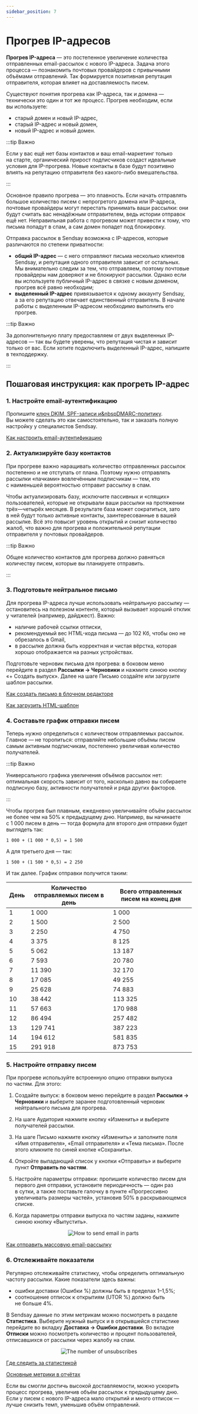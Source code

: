 ```yaml
---
sidebar_position: 7
---
```



# Прогрев IP-адресов

**Прогрев IP-адреса** — это постепенное увеличение количества отправленных email-рассылок с нового IP-адреса. Задача этого процесса — познакомить почтовых провайдеров с привычными объёмами отправлений. Так формируется позитивная репутация отправителя, которая влияет на доставляемость писем.

Существуют понятия прогрева как IP-адреса, так и домена — технически это один и тот же процесс. Прогрев необходим, если вы используете:

- старый домен и новый IP-адрес,
- старый IP-адрес и новый домен,
- новый IP-адрес и новый домен.

:::tip Важно

Если у вас ещё нет базы контактов и ваш email-маркетинг только на старте, органический прирост подписчиков создаст идеальные условия для IP-прогрева. Новые контакты в базе будут позитивно влиять на репутацию отправителя без какого-либо вмешательства.

:::

Основное правило прогрева — это плавность. Если начать отправлять большое количество писем с непрогретого домена или IP-адреса, почтовые провайдеры могут перестать принимать ваши рассылки: они будут считать вас ненадёжным отправителем, ведь истории отправок ещё нет. Неправильная работа с прогревом может привести к тому, что письма попадут в спам, а сам домен попадет под блокировку.

Отправка рассылок в Sendsay возможна с IP-адресов, которые различаются по степени приватности:

- **общий IP-адрес** — с него отправляют письма несколько клиентов Sendsay, и репутация одного отправителя зависит от остальных. Мы внимательно следим за тем, что отправляем, поэтому почтовые провайдеры нам доверяют и не блокируют рассылки. Однако если вы используете публичный IP-адрес в связке с новым доменом, прогрев всё равно необходим;
- **выделенный IP-адрес** привязывается к одному аккаунту Sendsay, а за его репутацию отвечает единственный отправитель. В начале работы с выделенным IP-адресом необходимо выполнить его прогрев.

:::tip Важно

За дополнительную плату предоставляем от двух выделенных IP-адресов — так вы будете уверены, что репутация чистая и зависит только от вас. Если хотите подключить выделенный IP-адрес, напишите в техподдержку.

:::

## Пошаговая инструкция: как прогреть IP-адрес

### 1. Настройте email-аутентификацию

Пропишите [ключ DKIM, SPF-записи и\&nbspDMARC-политику](https://docs.sendsay.ru/email-campaigns/settings/email-authentication/). Вы можете сделать это как самостоятельно, так и заказать полную настройку у специалистов Sendsay.

[Как настроить email-аутентификацию](https://docs.sendsay.ru/email-campaigns/settings/how-to-connect-domain/#способы-настройки-email-аутентификации)

### 2. Актуализируйте базу контактов

При прогреве важно наращивать количество отправленных рассылок постепенно и не отступать от плана. Поэтому нужно отправлять рассылки «пачками» вовлечённым подписчикам — тем, кто с наименьшей вероятностью отправит рассылку в спам.

Чтобы актуализировать базу, исключите пассивных и «спящих» пользователей, которые не открывали ваши рассылки на протяжении трёх—четырёх месяцев. В результате база может сократиться, зато в ней будут только активные контакты, заинтересованные в вашей рассылке. Всё это повысит уровень открытий и снизит количество жалоб, что важно для прогрева и положительной репутации отправителя у почтовых провайдеров.

:::tip Важно

Общее количество контактов для прогрева должно равняться количеству писем, которые вы планируете отправить.

:::

### 3. Подготовьте нейтральное письмо

Для прогрева IP-адреса лучше использовать нейтральную рассылку — остановитесь на полезном контенте, который вызывает хороший отклик у читателей (например, дайджест). Важно:

- наличие рабочей ссылки отписки,
- рекомендуемый вес HTML-кода письма — до 102 Кб, чтобы оно не обрезалось в Gmail,
- в рассылке должна быть корректная и чистая вёрстка, которая хорошо отображается на разных устройствах.

Подготовьте черновик письма для прогрева: в боковом меню перейдите в раздел **Рассылки → Черновики** и нажмите синюю кнопку «+ Создать выпуск». Далее на шаге Письмо создайте или загрузите шаблон рассылки.

[Как создать письмо в блочном редакторе](https://docs.sendsay.ru/email-campaigns/create-your-campaign/drag-and-drop-editor)

[Как загрузить HTML-шаблон](https://docs.sendsay.ru/email-campaigns/create-your-campaign/how-to-upload-html-template)

### 4. Составьте график отправки писем

Теперь нужно определиться с количеством отправляемых рассылок. Главное — не торопиться: отправляйте небольшие объёмы писем самым активным подписчикам, постепенно увеличивая количество получателей.

:::tip Важно

Универсального графика увеличения объёмов рассылок нет: оптимальная скорость зависит от того, насколько давно вы собираете подписную базу, активности получателей и ряда других факторов.

:::

Чтобы прогрев был плавным, ежедневно увеличивайте объём рассылок не более чем на 50% к предыдущему дню. Например, вы начинаете с 1 000 писем в день — тогда формула для второго дня отправки будет выглядеть так:

```
1 000 + (1 000 * 0,5) = 1 500
```

А для третьего дня — так:

```
1 500 + (1 500 * 0,5) = 2 250
```

И так далее. График отправки получится таким:

| День | Количество отправляемых писем в день | Всего отправленных писем на конец дня |
| ---- | ------------------------------------ | ------------------------------------- |
| 1    | 1 000                                | 1 000                                 |
| 2    | 1 500                                | 2 500                                 |
| 3    | 2 250                                | 4 750                                 |
| 4    | 3 375                                | 8 125                                 |
| 5    | 5 062                                | 13 187                                |
| 6    | 7 593                                | 20 780                                |
| 7    | 11 390                               | 32 170                                |
| 8    | 17 085                               | 49 255                                |
| 9    | 25 628                               | 74 883                                |
| 10   | 38 442                               | 113 325                               |
| 11   | 57 663                               | 170 988                               |
| 12   | 86 494                               | 257 482                               |
| 13   | 129 741                              | 387 223                               |
| 14   | 194 612                              | 581 835                               |
| 15   | 291 918                              | 873 753                               |

### 5. Настройте отправку писем

При прогреве используйте встроенную опцию отправки выпуска по частям. Для этого:

1. Создайте выпуск: в боковом меню перейдите в раздел **Рассылки → Черновики** и выберите заранее подготовленный черновик нейтрального письма для прогрева.
2. На шаге Аудитория нажмите кнопку «Изменить» и выберите получателей рассылки.
3. На шаге Письмо нажмите кнопку «Изменить» и заполните поля «Имя отправителя», «Email отправителя» и «Тема письма». После этого кликните по синей кнопке «Сохранить».
4. Откройте выпадающий список у кнопки «Отправить» и выберите пункт **Отправить по частям**.
5. Настройте параметры отправки: пропишите количество писем для первого дня отправки, установите периодичность — один раз в сутки, а также поставьте галочку в пункте «Прогрессивно увеличивать размеры частей», установив 50% в раскрывающемся списке.
6. Когда параметры отправки выпуска по частям заданы, нажмите синюю кнопку «Выпустить».<br />

   <p align="center">
     <img src={emailInParts} alt=" How to send email in parts" />
   </p>

[Как отправить массовую email-рассылку](https://docs.sendsay.ru/email-campaigns/create-your-campaign/how-to-send-email-campaign)

### 6. Отслеживайте показатели

Регулярно отслеживайте статистику, чтобы определить оптимальную частоту рассылки. Какие показатели здесь важны:

- ошибки доставки (Ошибки %) должны быть в пределах 1–1,5%;
- соотношение отписок к открытиям (UTOR %) должно быть не больше 4%.

В Sendsay данные по этим метрикам можно посмотреть в разделе **Статистика**. Выберите нужный выпуск и в открывшейся статистике перейдите во вкладку **Доставка → Ошибки доставки**. Во вкладке **Отписки** можно посмотреть количество и процент пользователей, отписавшихся от рассылки через жалобу на спам.

<p align="center">
  <img src={numberOfUnsubscribes} alt="The number of unsubscribes" />
</p>

[Где следить за статистикой](https://docs.sendsay.ru/statistics/where-to-track-statistics)

[Основные метрики в отчётах](https://docs.sendsay.ru/statistics/all-about-campaign-reports/#основные-метрики-в-отчётах)

Если вы смогли достичь высокой доставляемости, можно ускорить процесс прогрева, увеличив объём рассылок к предыдущему дню. Если у писем с нового IP-адреса мало открытий и много отписок — лучше снизить темп, уменьшив объём отправлений.
